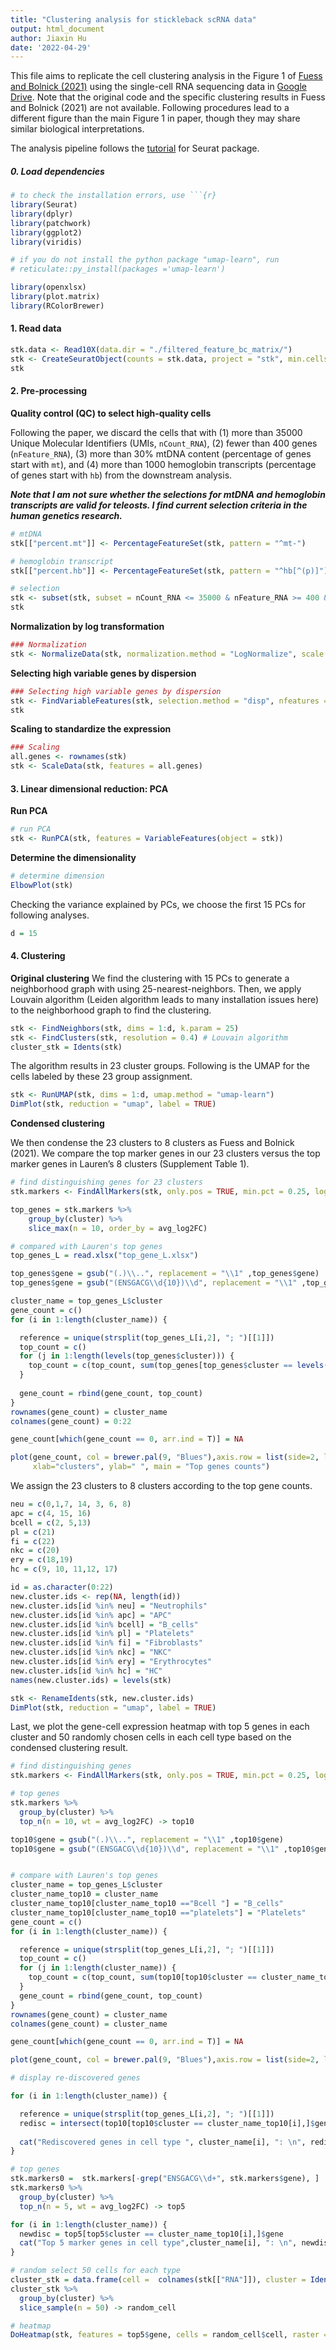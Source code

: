 ```yaml
---
title: "Clustering analysis for stickleback scRNA data"
output: html_document
author: Jiaxin Hu
date: '2022-04-29'
---
```



This file aims to replicate the cell clustering analysis in the Figure 1 of [Fuess and Bolnick (2021)](https://www.biorxiv.org/content/10.1101/2021.12.20.473470v1) using the single-cell RNA sequencing data in [Google Drive](https://drive.google.com/drive/folders/1GGowW7OZWa9y9Uu_OMwxsDbTL9In2d1P). Note that the original code and the specific clustering results in Fuess and Bolnick (2021) are not available. Following procedures lead to a different figure than the main Figure 1 in paper, though they may share similar biological interpretations.

The analysis pipeline follows the [tutorial](https://satijalab.org/seurat/articles/pbmc3k_tutorial.html) for Seurat package. 


##### 0. Load dependencies

```r
# to check the installation errors, use ```{r}
library(Seurat)
library(dplyr)
library(patchwork)
library(ggplot2)
library(viridis)

# if you do not install the python package "umap-learn", run
# reticulate::py_install(packages ='umap-learn')

library(openxlsx)
library(plot.matrix)
library(RColorBrewer)

```


#### 1. Read data

```r
stk.data <- Read10X(data.dir = "./filtered_feature_bc_matrix/")
stk <- CreateSeuratObject(counts = stk.data, project = "stk", min.cells = 3, min.features = 200)
stk
```

#### 2. Pre-processing 

**Quality control (QC) to select high-quality cells**

Following the paper, we discard the cells that with (1) more than 35000 Unique Molecular Identifiers (UMIs, `nCount_RNA`), (2) fewer than 400 genes (`nFeature_RNA`), (3) more than 30\% mtDNA content (percentage of genes start with `mt`), and (4) more than 1000 hemoglobin transcripts (percentage of genes start with `hb`) from the downstream analysis. 

***Note that I am not sure whether the selections for mtDNA and hemoglobin transcripts are valid for teleosts. I find current selection criteria in the human genetics research.***

```r
# mtDNA
stk[["percent.mt"]] <- PercentageFeatureSet(stk, pattern = "^mt-")

# hemoglobin transcript
stk[["percent.hb"]] <- PercentageFeatureSet(stk, pattern = "^hb[^(p)]")

# selection
stk <- subset(stk, subset = nCount_RNA <= 35000 & nFeature_RNA >= 400 & percent.mt <= 30 &  percent.hb <= 100000/dim(stk.data)[1])
stk
```

**Normalization by log transformation**

```r
### Normalization
stk <- NormalizeData(stk, normalization.method = "LogNormalize", scale.factor = 10000)
```

**Selecting high variable genes by dispersion**
```r
### Selecting high variable genes by dispersion
stk <- FindVariableFeatures(stk, selection.method = "disp", nfeatures = 4000)
stk
```

**Scaling to standardize the expression**

```r
### Scaling
all.genes <- rownames(stk)
stk <- ScaleData(stk, features = all.genes)
```

#### 3. Linear dimensional reduction: PCA

**Run PCA**

```r
# run PCA
stk <- RunPCA(stk, features = VariableFeatures(object = stk))

```

**Determine the dimensionality**

```r
# determine dimension
ElbowPlot(stk)
```

Checking the variance explained by PCs, we choose the first 15 PCs for following analyses. 
```r
d = 15
```

#### 4. Clustering

**Original clustering**
We find the clustering with 15 PCs to generate a neighborhood graph with using 25-nearest-neighbors. Then, we apply Louvain algorithm (Leiden algorithm leads to many installation issues here) to the neighborhood graph to find the clustering. 

```r
stk <- FindNeighbors(stk, dims = 1:d, k.param = 25)
stk <- FindClusters(stk, resolution = 0.4) # Louvain algorithm
cluster_stk = Idents(stk)
```

The algorithm results in 23 cluster groups. Following is the UMAP for the cells labeled by these 23 group assignment.
```r
stk <- RunUMAP(stk, dims = 1:d, umap.method = "umap-learn")
DimPlot(stk, reduction = "umap", label = TRUE)
```


**Condensed clustering**

We then condense the 23 clusters to 8 clusters as Fuess and Bolnick (2021). We compare the top marker genes in our 23 clusters versus the top marker genes in Lauren's 8 clusters (Supplement Table 1). 

```r
# find distinguishing genes for 23 clusters
stk.markers <- FindAllMarkers(stk, only.pos = TRUE, min.pct = 0.25, logfc.threshold = 0.25)

top_genes = stk.markers %>%
    group_by(cluster) %>%
    slice_max(n = 10, order_by = avg_log2FC)

# compared with Lauren's top genes
top_genes_L = read.xlsx("top_gene_L.xlsx")

top_genes$gene = gsub("(.)\\..", replacement = "\\1" ,top_genes$gene)
top_genes$gene = gsub("(ENSGACG\\d{10})\\d", replacement = "\\1" ,top_genes$gene)

cluster_name = top_genes_L$cluster
gene_count = c()
for (i in 1:length(cluster_name)) {

  reference = unique(strsplit(top_genes_L[i,2], "; ")[[1]])
  top_count = c()
  for (j in 1:length(levels(top_genes$cluster))) {
    top_count = c(top_count, sum(top_genes[top_genes$cluster == levels(top_genes$cluster)[j],]$gene %in% reference))
  }
  
  gene_count = rbind(gene_count, top_count)
}
rownames(gene_count) = cluster_name
colnames(gene_count) = 0:22

gene_count[which(gene_count == 0, arr.ind = T)] = NA

plot(gene_count, col = brewer.pal(9, "Blues"),axis.row = list(side=2, las=1, cex.axis=0.7),
     xlab="clusters", ylab=" ", main = "Top genes counts")
```

We assign the 23 clusters to 8 clusters according to the top gene counts. 

```r
neu = c(0,1,7, 14, 3, 6, 8)
apc = c(4, 15, 16)
bcell = c(2, 5,13)
pl = c(21)
fi = c(22)
nkc = c(20)
ery = c(18,19)
hc = c(9, 10, 11,12, 17)

id = as.character(0:22)
new.cluster.ids <- rep(NA, length(id))
new.cluster.ids[id %in% neu] = "Neutrophils"
new.cluster.ids[id %in% apc] = "APC"
new.cluster.ids[id %in% bcell] = "B_cells"
new.cluster.ids[id %in% pl] = "Platelets"
new.cluster.ids[id %in% fi] = "Fibroblasts"
new.cluster.ids[id %in% nkc] = "NKC"
new.cluster.ids[id %in% ery] = "Erythrocytes"
new.cluster.ids[id %in% hc] = "HC"
names(new.cluster.ids) = levels(stk)

stk <- RenameIdents(stk, new.cluster.ids)
DimPlot(stk, reduction = "umap", label = TRUE)
```

Last, we plot the gene-cell expression heatmap with top 5 genes in each cluster and 50 randomly chosen cells in each cell type based on the condensed clustering result.

```r
# find distinguishing genes
stk.markers <- FindAllMarkers(stk, only.pos = TRUE, min.pct = 0.25, logfc.threshold = 0.25)

# top genes
stk.markers %>%
  group_by(cluster) %>%
  top_n(n = 10, wt = avg_log2FC) -> top10

top10$gene = gsub("(.)\\..", replacement = "\\1" ,top10$gene)
top10$gene = gsub("(ENSGACG\\d{10})\\d", replacement = "\\1" ,top10$gene)


# compare with Lauren's top genes
cluster_name = top_genes_L$cluster
cluster_name_top10 = cluster_name
cluster_name_top10[cluster_name_top10 =="Bcell "] = "B_cells"
cluster_name_top10[cluster_name_top10 =="platelets"] = "Platelets"
gene_count = c()
for (i in 1:length(cluster_name)) {

  reference = unique(strsplit(top_genes_L[i,2], "; ")[[1]])
  top_count = c()
  for (j in 1:length(cluster_name)) {
    top_count = c(top_count, sum(top10[top10$cluster == cluster_name_top10[j],]$gene %in% reference))
  }
  gene_count = rbind(gene_count, top_count)
}
rownames(gene_count) = cluster_name
colnames(gene_count) = cluster_name

gene_count[which(gene_count == 0, arr.ind = T)] = NA

plot(gene_count, col = brewer.pal(9, "Blues"),axis.row = list(side=2, las=1, cex.axis=0.7), axis.col = list( cex.axis=0.7), xlab="our clusters", ylab=" ", main = "Top genes counts")
```

```r
# display re-discovered genes

for (i in 1:length(cluster_name)) {

  reference = unique(strsplit(top_genes_L[i,2], "; ")[[1]])
  redisc = intersect(top10[top10$cluster == cluster_name_top10[i],]$gene, reference) 
  
  cat("Rediscovered genes in cell type ", cluster_name[i], ": \n", redisc, "\n")
}

# top genes
stk.markers0 =  stk.markers[-grep("ENSGACG\\d+", stk.markers$gene), ]
stk.markers0 %>%
  group_by(cluster) %>%
  top_n(n = 5, wt = avg_log2FC) -> top5

for (i in 1:length(cluster_name)) {
  newdisc = top5[top5$cluster == cluster_name_top10[i],]$gene
  cat("Top 5 marker genes in cell type",cluster_name[i], ": \n", newdisc, "\n")
}

```




```r

# random select 50 cells for each type
cluster_stk = data.frame(cell =  colnames(stk[["RNA"]]), cluster = Idents(stk))
cluster_stk %>%
  group_by(cluster) %>%
  slice_sample(n = 50) -> random_cell

# heatmap
DoHeatmap(stk, features = top5$gene, cells = random_cell$cell, raster = FALSE) + scale_fill_viridis()
```

